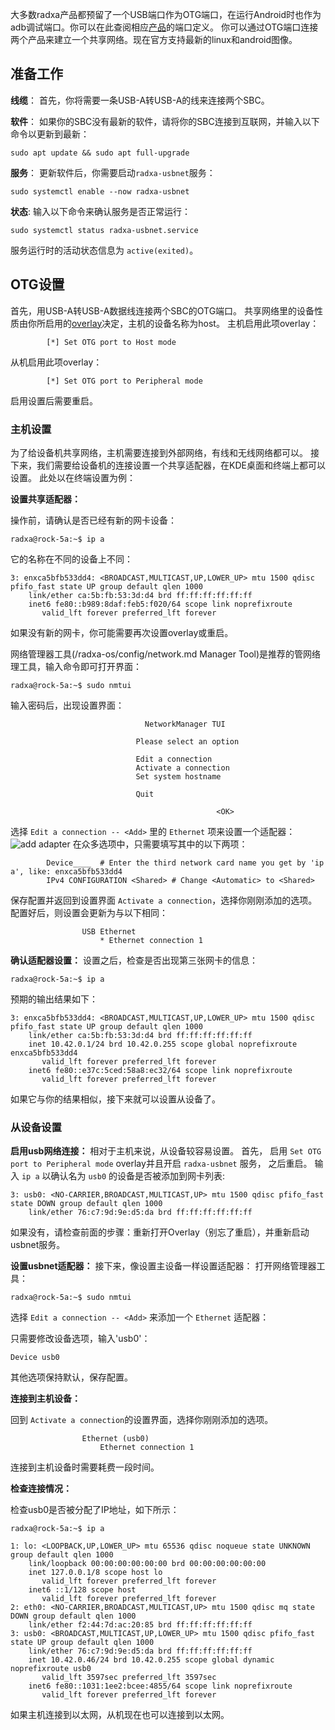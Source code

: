 大多数radxa产品都预留了一个USB端口作为OTG端口，在运行Android时也作为adb调试端口。你可以在此查阅相应[产品](https://radxa.com/products)的端口定义。
你可以通过OTG端口连接两个产品来建立一个共享网络。现在官方支持最新的linux和android图像。

## 准备工作

**线缆**： 首先，你将需要一条USB-A转USB-A的线来连接两个SBC。

**软件**： 如果你的SBC没有最新的软件，请将你的SBC连接到互联网，并输入以下命令以更新到最新：

```
sudo apt update && sudo apt full-upgrade
```

**服务**： 更新软件后，你需要启动`radxa-usbnet`服务：

```
sudo systemctl enable --now radxa-usbnet
```

**状态**: 输入以下命令来确认服务是否正常运行：

```
sudo systemctl status radxa-usbnet.service
```

服务运行时的活动状态信息为 `active(exited)`。

## OTG设置

首先，用USB-A转USB-A数据线连接两个SBC的OTG端口。
共享网络里的设备性质由你所启用的[overlay](../os-config/rsetup#overlay)决定，主机的设备名称为host。
主机启用此项overlay：

```
		[*] Set OTG port to Host mode
```

从机启用此项overlay：

```
		[*] Set OTG port to Peripheral mode
```

启用设置后需要重启。

### 主机设置

为了给设备机共享网络，主机需要连接到外部网络，有线和无线网络都可以。
接下来，我们需要给设备机的连接设置一个共享适配器，在KDE桌面和终端上都可以设置。
此处以在终端设置为例：

**设置共享适配器：**

操作前，请确认是否已经有新的网卡设备：

```
radxa@rock-5a:~$ ip a
```

它的名称在不同的设备上不同：

```
3: enxca5bfb533dd4: <BROADCAST,MULTICAST,UP,LOWER_UP> mtu 1500 qdisc pfifo_fast state UP group default qlen 1000
    link/ether ca:5b:fb:53:3d:d4 brd ff:ff:ff:ff:ff:ff
    inet6 fe80::b989:8daf:feb5:f020/64 scope link noprefixroute
       valid_lft forever preferred_lft forever
```

如果没有新的网卡，你可能需要再次设置overlay或重启。

网络管理器工具(/radxa-os/config/network.md Manager Tool)是推荐的管网络理工具，输入命令即可打开界面：

```
radxa@rock-5a:~$ sudo nmtui
```

输入密码后，出现设置界面：

```
                              NetworkManager TUI

                            Please select an option

                            Edit a connection
                            Activate a connection
                            Set system hostname

                            Quit

                                              <OK>
```

选择 `Edit a connection -- <Add>` 里的 `Ethernet` 项来设置一个适配器：
![add adapter](/img/configuration/add_adapter.webp)
在众多选项中，只需要填写其中的以下两项：

```
        Device____  # Enter the third network card name you get by 'ip a', like: enxca5bfb533dd4
        IPv4 CONFIGURATION <Shared> # Change <Automatic> to <Shared>
```

保存配置并返回到设置界面 `Activate a connection`，选择你刚刚添加的选项。
配置好后，则设置会更新为与以下相同：

```
                USB Ethernet
                    * Ethernet connection 1
```

**确认适配器设置：**
设置之后，检查是否出现第三张网卡的信息：

```
radxa@rock-5a:~$ ip a
```

预期的输出结果如下：

```
3: enxca5bfb533dd4: <BROADCAST,MULTICAST,UP,LOWER_UP> mtu 1500 qdisc pfifo_fast state UP group default qlen 1000
    link/ether ca:5b:fb:53:3d:d4 brd ff:ff:ff:ff:ff:ff
    inet 10.42.0.1/24 brd 10.42.0.255 scope global noprefixroute enxca5bfb533dd4
       valid_lft forever preferred_lft forever
    inet6 fe80::e37c:5ced:58a8:ec32/64 scope link noprefixroute
       valid_lft forever preferred_lft forever

```

如果它与你的结果相似，接下来就可以设置从设备了。

### 从设备设置

**启用usb网络连接：**
相对于主机来说，从设备较容易设置。
首先， 启用 `Set OTG port to Peripheral mode` overlay并且开启 `radxa-usbnet` 服务， 之后重启。
输入 `ip a` 以确认名为 `usb0` 的设备是否被添加到网卡列表:

```
3: usb0: <NO-CARRIER,BROADCAST,MULTICAST,UP> mtu 1500 qdisc pfifo_fast state DOWN group default qlen 1000
    link/ether 76:c7:9d:9e:d5:da brd ff:ff:ff:ff:ff:ff
```

如果没有，请检查前面的步骤：重新打开Overlay（别忘了重启），并重新启动usbnet服务。

**设置usbnet适配器：**
接下来，像设置主设备一样设置适配器：
打开网络管理器工具：

```
radxa@rock-5a:~$ sudo nmtui
```

选择 `Edit a connection -- <Add>` 来添加一个 `Ethernet` 适配器：

只需要修改设备选项，输入'usb0'：

```
Device usb0
```

其他选项保持默认，保存配置。

**连接到主机设备：**

回到 `Activate a connection`的设置界面，选择你刚刚添加的选项。

```
                Ethernet (usb0)
                    Ethernet connection 1
```

连接到主机设备时需要耗费一段时间。

**检查连接情况：**

检查usb0是否被分配了IP地址，如下所示：

```
radxa@rock-5a:~$ ip a

1: lo: <LOOPBACK,UP,LOWER_UP> mtu 65536 qdisc noqueue state UNKNOWN group default qlen 1000
    link/loopback 00:00:00:00:00:00 brd 00:00:00:00:00:00
    inet 127.0.0.1/8 scope host lo
       valid_lft forever preferred_lft forever
    inet6 ::1/128 scope host
       valid_lft forever preferred_lft forever
2: eth0: <NO-CARRIER,BROADCAST,MULTICAST,UP> mtu 1500 qdisc mq state DOWN group default qlen 1000
    link/ether f2:44:7d:ac:20:85 brd ff:ff:ff:ff:ff:ff
3: usb0: <BROADCAST,MULTICAST,UP,LOWER_UP> mtu 1500 qdisc pfifo_fast state UP group default qlen 1000
    link/ether 76:c7:9d:9e:d5:da brd ff:ff:ff:ff:ff:ff
    inet 10.42.0.46/24 brd 10.42.0.255 scope global dynamic noprefixroute usb0
       valid_lft 3597sec preferred_lft 3597sec
    inet6 fe80::1031:1ee2:bcee:4855/64 scope link noprefixroute
       valid_lft forever preferred_lft forever
```

如果主机连接到以太网，从机现在也可以连接到以太网。
